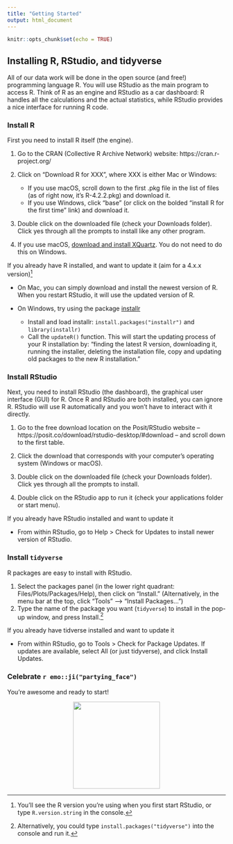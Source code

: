 ```yaml
---
title: "Getting Started"
output: html_document
---
```


```r
knitr::opts_chunk$set(echo = TRUE)
```

## Installing R, RStudio, and tidyverse

All of our data work will be done in the open source (and free!) programming language R. You will use RStudio as the main program to access R. Think of R as an engine and RStudio as a car dashboard: R handles all the calculations and the actual statistics, while RStudio provides a nice interface for running R code.

### Install R
First you need to install R itself (the engine).

1. Go to the CRAN (Collective R Archive Network) website: https://cran.r-project.org/

2. Click on “Download R for XXX”, where XXX is either Mac or Windows:

    - If you use macOS, scroll down to the first .pkg file in the list of files (as of right now, it’s R-4.2.2.pkg) and download it.
    - If you use Windows, click “base” (or click on the bolded “install R for the first time” link) and download it.
  
3. Double click on the downloaded file (check your Downloads folder). Click yes through all the prompts to install like any other program.

4. If you use macOS, [download and install XQuartz](https://www.xquartz.org/). You do not need to do this on Windows.

If you already have R installed, and want to update it (aim for a 4.x.x version)[^1]

* On Mac, you can simply download and install the newest version of R. When you restart RStudio, it will use the updated version of R.
* On Windows, try using the package [installr](https://cran.r-project.org/web/packages/installr/index.html)

    - Install and load installr: `install.packages("installr")` and `library(installr)`
    - Call the `updateR()` function. This will start the updating process of your R installation by: “finding the latest R version, downloading it, running the installer, deleting the installation file, copy and updating old packages to the new R installation.”


### Install RStudio
Next, you need to install RStudio (the dashboard), the graphical user interface (GUI) for R. Once R and RStudio are both installed, you can ignore R. RStudio will use R automatically and you won’t have to interact with it directly.

1. Go to the free download location on the Posit/RStudio website --  https://posit.co/download/rstudio-desktop/#download -- and scroll down to the first table.

2. Click the download that corresponds with your computer’s operating system (Windows or macOS).

3. Double click on the downloaded file (check your Downloads folder). Click yes through all the prompts to install.

4. Double click on the RStudio app to run it (check your applications folder or start menu).

If you already have RStudio installed and want to update it

* From within RStudio, go to Help > Check for Updates to install newer version of RStudio.


### Install `tidyverse`

R packages are easy to install with RStudio. 

1. Select the packages panel  (in the lower right quadrant: Files/Plots/Packages/Help), then click on “Install.” (Alternatively, in the menu bar at the top, click "Tools" --> "Install Packages...") 
2. Type the name of the package you want (`tidyverse`) to install in the pop-up window, and press Install.[^2]

If you already have tidverse installed and want to update it

* From within RStudio, go to Tools > Check for Package Updates. If updates are available, select All (or just tidyverse), and click Install Updates.


### Celebrate `r emo::ji("partying_face")`

You're awesome and ready to start!

<div style="text-align:center;"><img src="https://media.giphy.com/media/35HTaxVJWzp2QOShct/giphy.gif" width="200"></div>


[^1]: You'll see the R version you're using when you first start RStudio, or type `R.version.string` in the console.
[^2]: Alternatively, you could type `install.packages("tidyverse")` into the console and run it.
